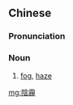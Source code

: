 {{also|阴霾}}
==Chinese==
{{zh-forms|s=阴霾}}

===Pronunciation===
{{zh-pron
|m=yīnmái
|c=jam1 maai4
|mn=im-bâi
|cat=n
}}

===Noun===
{{zh-noun}}

# [[fog]], [[haze]]

[[mg:陰霾]]